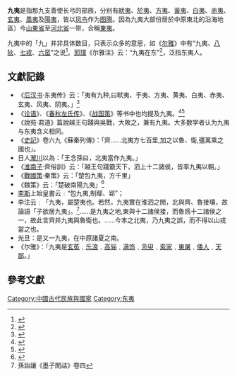 '''九夷'''是指那九支善使长弓的部族，分别有[[畎夷|畎夷]]、[[於夷|於夷]]、[[方夷|方夷]]、[[黃夷|黃夷]]、[[白夷|白夷]]、[[赤夷|赤夷]]、[[玄夷|玄夷]]、[[風夷|風夷]]及[[陽夷|陽夷]]，皆以[[凤凰|凤鸟]]作为[[图腾|图腾]]。因為九夷大部份居於中原東北的沿海地區）今[[山東省|山東省]]至[[河北省|河北省]]一带，合稱[[東夷|東夷]]。

九夷中的「九」并非具体数目，只表示众多的意思，如《[[尔雅|尔雅]]》中有“九夷、[[八狄|八狄]]、[[七戎|七戎]]、[[六蛮|六蛮]]”之说<ref>{{cite book |author1=陳建初 |author2=徐朝紅 |coauthors=胡世文 |editor=袁于善 |title=爾雅 |date=2011年5月 |publisher=三民書局 |location=臺北 |isbn=978-957-14-5465-8 |page=362 |edition=初版一冊 |url=https://ctext.org/er-ya/zh?searchu=%E4%B9%9D%E5%A4%B7%E3%80%81%E5%85%AB%E7%8B%84%E3%80%81 |language=zh-hant |chapter=釋地 |quote=九夷，八狄，七戎，六蠻 |access-date=2020-03-01 |archive-date=2020-03-31 |archive-url=https://web.archive.org/web/20200331193149/https://ctext.org/er-ya/zh?searchu=%E4%B9%9D%E5%A4%B7%E3%80%81%E5%85%AB%E7%8B%84%E3%80%81 |dead-url=no }}</ref>。[[郭璞|郭璞]]《尔雅注》云：“九夷在东”<ref>{{cite book |author1=郭璞 |authorlink1=郭璞 |title=爾雅注疏 |date=晉朝 |publisher=中國哲學書電子化計劃 |location=互聯網 |page=42段 |url=https://ctext.org/wiki.pl?if=gb&chapter=409705#%E9%87%8B%E5%9C%B0%E7%AC%AC%E4%B9%9D |language=zh-hant |chapter=釋地第九 |quote=九夷在東 |access-date=2020-03-01 |archive-date=2020-03-31 |archive-url=https://web.archive.org/web/20200331193154/https://ctext.org/wiki.pl?if=gb&chapter=409705#%E9%87%8B%E5%9C%B0%E7%AC%AC%E4%B9%9D |dead-url=no }}</ref>，泛指东夷人。

==文獻記錄==
*《[[后汉书|后汉书]]·东夷传》云：「夷有九种,曰畎夷、于夷、方夷、黄夷、白夷、赤夷、玄夷、风夷、阴夷。」<ref>{{cite book |author1=范曄 |authorlink1=范曄 |title=後漢書 |date=[[南北朝|南北朝]] 420年-445年 |publisher=中國哲學書電子化計劃 |location=互聯網 |url=https://ctext.org/hou-han-shu/zh?searchu=%E7%95%8E%E5%A4%B7 |language=zh-hant |chapter=東夷列傳 |quote=夷有九種，曰畎夷，于夷，方夷，黃夷，白夷，赤夷，玄夷，風夷，陽夷 |access-date=2020-03-01 |archive-date=2020-03-31 |archive-url=https://web.archive.org/web/20200331193159/https://ctext.org/hou-han-shu/zh?searchu=%E7%95%8E%E5%A4%B7 |dead-url=no }}</ref>
*《[[论语|论语]]》、《[[春秋左氏传|春秋左氏传]]》、《[[战国策|战国策]]》等书中也均提及九夷。<ref>{{cite book |author1=孔子弟子 |authorlink1=孔子 |title=論語 |date=春秋戰國 |publisher=維基文庫 |location=互聯網 |page=九之十四 |url=https://zh.wikisource.org/wiki/%E8%AB%96%E8%AA%9E/%E5%AD%90%E7%BD%95%E7%AC%AC%E4%B9%9D |language=zh-hant |chapter=子罕第九 |quote=子欲居九夷 |access-date=2020-03-01 |archive-date=2020-03-31 |archive-url=https://web.archive.org/web/20200331193204/https://zh.wikisource.org/wiki/%E8%AB%96%E8%AA%9E/%E5%AD%90%E7%BD%95%E7%AC%AC%E4%B9%9D |dead-url=no }}</ref><ref>{{cite book |author1=劉向 |authorlink1=劉向 |title=戰國策 |date=西漢 |publisher=中國哲學書電子化計劃 |location=互聯網 |edition=士禮居叢書 |url=https://ctext.org/zhan-guo-ce/zh?searchu=%E4%B9%9D%E5%A4%B7 |language=zh-hant |chapter=謂魏冉曰楚破秦 |quote=楚苞九夷 |access-date=2020-03-01 |archive-date=2020-03-31 |archive-url=https://web.archive.org/web/20200331193210/https://ctext.org/zhan-guo-ce/zh?searchu=%E4%B9%9D%E5%A4%B7 |dead-url=no }}</ref>
*《說苑·君道》篇說越王句踐與吳戰，大敗之，兼有九夷。大多数学者认为九夷与东夷含义相同。
*《[[史記|史記]]》卷六九《蘇秦列傳》：「齊……北夷方七百里,加之以魯、衛,彊萬乘之國也」。
*日人[[瀧川|瀧川]]以為：「王念孫曰，北夷當作九夷。」
*《[[淮南子|淮南子]]·齊俗訓》云：「越王句踐霸天下，泗上十二諸侯，皆率九夷以朝。」
*《[[戰國策|戰國策]]·秦策》云：「楚包九夷，方千里」
*《魏策》云：「楚破南陽九夷」<ref>{{cite book |author1=劉向 |author2=陳滿銘 |authorlink1=劉向 |coauthors=溫洪隆 |title=戰國策 |date=2016年3月 |publisher=三民書局 |location=臺北 |isbn=978-957-14-4019-4 |page=681 |edition=修訂三版二冊 |url=https://ctext.org/zhan-guo-ce/wei-ce/zh?searchu=%E6%A5%9A%E7%A0%B4%E5%8D%97%E9%99%BD%E4%B9%9D%E5%A4%B7 |language=zh-hant |chapter=楚許魏六城 |quote=楚破南陽九夷 |access-date=2020-03-02 |archive-date=2020-03-31 |archive-url=https://web.archive.org/web/20200331193215/https://ctext.org/zhan-guo-ce/wei-ce/zh?searchu=%E6%A5%9A%E7%A0%B4%E5%8D%97%E9%99%BD%E4%B9%9D%E5%A4%B7 |dead-url=no }}</ref>
*[[李斯|李斯]]上始皇書云﹕“包九夷,制鄢、郢”；
*李注云﹕「九夷，屬楚夷也。若然，九夷實在淮泗之閒，北與齊、魯接壤，故論語「子欲居九夷」。<ref>孫詒讓《墨子閒詁》卷四</ref>……是九夷之地,東與十二諸侯接，而魯爲十二諸侯之一，故此言齊并九夷與魯衛也。……今本之北夷，乃九夷之誤，而不得以山戎當之也。
*光旦：是又一九夷，在中原諸夏之南。
*《尔雅》：「九夷是[[玄菟|玄菟]]﹑[[乐浪|乐浪]]﹑[[高句丽|高骊]]﹑[[满饰|满饰]]﹑[[扶餘國|凫臾]]﹑[[索家|索家]]﹑[[東屠|東屠]]﹑[[倭人|倭人]]﹑[[天鄙|天鄙]]。」

== 參考文獻 ==
{{reflist}}
{{Neolithic cultures of China}}
{{wikisource|爾雅}}
{{wikisource|戰國策}}

[[Category:中國古代民族與國家|Category:中國古代民族與國家]]
[[Category:东夷|Category:东夷]]